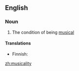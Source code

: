 ==English==

===Noun===
{{en-noun|-}}

# The condition of being [[musical]]

====Translations====
{{top}}
*Finnish: {{t|fi|musikaalisuus}}
{{trans-mid}}
{{trans-bottom}}

[[zh:musicality]]